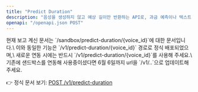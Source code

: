 ```yaml
---
title: "Predict Duration"
description: "음성을 생성하지 않고 예상 길이만 반환하는 API로, 과금 예측이나 텍스트 길이 조절에 활용할 수 있습니다."
openapi: "/openapi.json POST"
---
```


<Warning>
  현재 보고 계신 문서는 `/sandbox/predict-duration/{voice_id}`에 대한 문서입니다.\
  이와 동일한 기능은 `/v1/predict-duration/{voice_id}` 경로로 정식 배포되었으며,\
  새로운 연동 시에는 반드시 `/v1/predict-duration/{voice_id}`를 사용해 주세요.\
  기존에 샌드박스를 연동해 사용중이셨다면 6월 6일까지 url을 `/v1/..`으로 업데이트해주세요.

  👉 정식 문서 보기: [POST /v1/predict-duration](/ko/api-reference/endpoints/predict-duration)
</Warning>